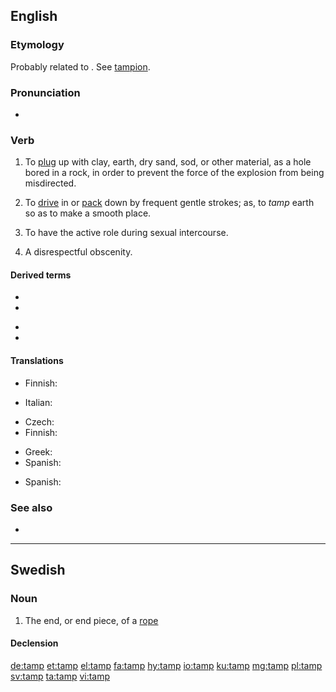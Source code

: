 ==English==

===Etymology===
Probably related to {{etyl|fr|en}} {{m|fr|tamponner||to plug or stop}}. See [[tampion]].
: {{etystub|en}}

===Pronunciation===
* {{IPA|/tæmp/|lang=en}}

===Verb===
{{en-verb|tamps|tamping|tamped|tamped}}

# {{senseid|en|plugup}}{{label|en|blasting}} To [[plug]] up with clay, earth, dry sand, sod, or other material, as a hole bored in a rock, in order to prevent the force of the explosion from being misdirected.
# To [[drive]] in or [[pack]] down by frequent gentle strokes; as, to ''tamp'' earth so as to make a smooth place.
# {{senseid|en|haveintercourse}}{{label|en|sexual intercourse}} To have the active role during sexual intercourse.
# {{senseid|en|fuck}}{{label|en|obscenity}} A disrespectful obscenity.

====Derived terms====
{{der-top}}
* {{l|en|tamp down}}
* {{l|en|tamper}}
{{der-mid}}
* {{l|en|tamping iron}}
* {{l|en|tamping rod}}
{{der-bottom}}

====Translations====
{{trans-top|to plug up with clay or other material}}
* Finnish: {{t+|fi|tulpata}}
{{trans-mid}}
* Italian: {{t|it|borrare}}
{{trans-bottom}}

{{trans-top|to pack down}}
* Czech: {{t|cs|udusat|pf}}
* Finnish: {{t+|fi|tampata}}
{{trans-mid}}
* Greek: {{t+|el|πατικώνω}}
* Spanish: {{t+|es|apisonar}}
{{trans-bottom}}
{{checktrans-top}}
* Spanish: {{t-check|es|apisonar}}
{{trans-bottom}}

===See also===
* {{l|en|tampon}}

----

==Swedish==

===Noun===
{{sv-noun|c}}

# The end, or end piece, of a [[rope]]

====Declension====
{{sv-infl-noun-c-ar}}

[[de:tamp]]
[[et:tamp]]
[[el:tamp]]
[[fa:tamp]]
[[hy:tamp]]
[[io:tamp]]
[[ku:tamp]]
[[mg:tamp]]
[[pl:tamp]]
[[sv:tamp]]
[[ta:tamp]]
[[vi:tamp]]
